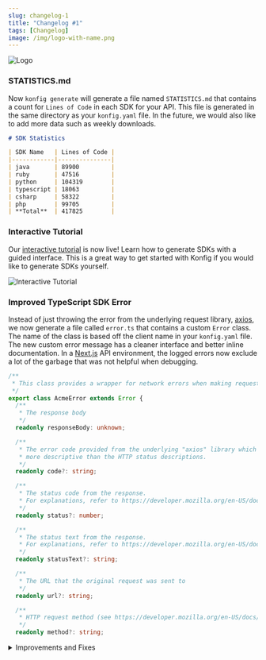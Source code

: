 ```yaml
---
slug: changelog-1
title: "Changelog #1"
tags: [Changelog]
image: /img/logo-with-name.png
---
```


![Logo](/img/logo-with-name.png)

### STATISTICS.md

Now `konfig generate` will generate a file named `STATISTICS.md` that contains a
count for `Lines of Code` in each SDK for your API. This file is generated in
the same directory as your `konfig.yaml` file. In the future, we would also like
to add more data such as weekly downloads.

```markdown STATISTICS.md
# SDK Statistics

| SDK Name   | Lines of Code |
|------------|---------------|
| java       | 89900         |
| ruby       | 47516         |
| python     | 104319        |
| typescript | 18063         |
| csharp     | 58322         |
| php        | 99705         |
| **Total**  | 417825        |
```

### Interactive Tutorial

Our [interactive tutorial](/interactive-tutorial) is now live! Learn how to
generate SDKs with a guided interface. This is a great way to get started with
Konfig if you would like to generate SDKs yourself.

![Interactive Tutorial](/img/interactive-tutorial.png)

### Improved TypeScript SDK Error

Instead of just throwing the error from the underlying request library,
[axios](https://www.npmjs.com/package/axios), we now generate a file called
`error.ts` that contains a custom `Error` class. The name of the class is based
off the client name in your `konfig.yaml` file.  The new custom error message
has a cleaner interface and better inline documentation. In a
[Next.js](https://nextjs.org/) API environment, the logged errors now exclude a
lot of the garbage that was not helpful when debugging.

```typescript error.ts
/**
 * This class provides a wrapper for network errors when making requests to OpenAPI Petstore
 */
export class AcmeError extends Error {
  /**
   * The response body
   */
  readonly responseBody: unknown;

  /**
   * The error code provided from the underlying "axios" library which can be
   * more descriptive than the HTTP status descriptions.
   */
  readonly code?: string;

  /**
   * The status code from the response.
   * For explanations, refer to https://developer.mozilla.org/en-US/docs/Web/HTTP/Status
   */
  readonly status?: number;

  /**
   * The status text from the response.
   * For explanations, refer to https://developer.mozilla.org/en-US/docs/Web/HTTP/Status
   */
  readonly statusText?: string;

  /**
   * The URL that the original request was sent to
   */
  readonly url?: string;

  /**
   * HTTP request method (see https://developer.mozilla.org/en-US/docs/Web/HTTP/Methods)
   */
  readonly method?: string;
```

<details>
<summary>Improvements and Fixes</summary>
 - GitLab support for Java SDK
 - Streaming support in TypeScript SDK for Node.js environments
 - Improved class hierarchy in TypeScript SDK to allow for custom classes to call generated methods
 - Improved class hierarchy in Java SDK to allow for custom classes to call generated methods
 - Fixed bug in Python SDK when circular dependency was present in OpenAPI spec
</details>